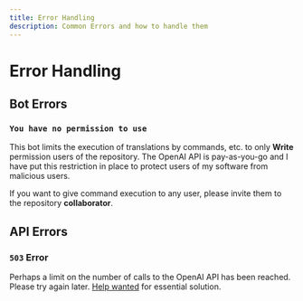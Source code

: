 ```yaml
---
title: Error Handling
description: Common Errors and how to handle them
---
```


# Error Handling

## Bot Errors

### `You have no permission to use`

This bot limits the execution of translations by commands, etc. to only **Write** permission users of the repository.
The OpenAI API is pay-as-you-go and I have put this restriction in place to protect users of my software from malicious users.

If you want to give command execution to any user, please invite them to the repository **collaborator**.

## API Errors

### `503` Error

Perhaps a limit on the number of calls to the OpenAI API has been reached. Please try again later.
[Help wanted](https://github.com/3ru/gpt-translate/issues/18) for essential solution.
